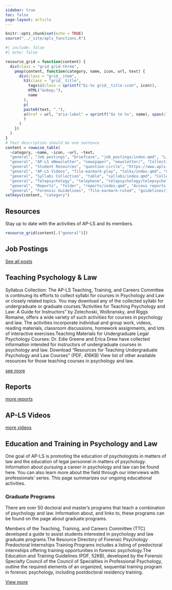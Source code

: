 ```yaml
---
sidebar: true
toc: false
page-layout: article
---
```


```r
knitr::opts_chunk$set(echo = TRUE)
source("../_site/apls_functions.R")
```



```r
#| include: false
#| echo: false

resource_grid = function(content) {
  div(class = "grid grid-three",
    pmap(content, function(category, name, icon, url, text) {
      div(class = "grid__item",
        h3(class = "grid__title",
          tags$i(class = sprintf("bi-%s grid__title-icon", icon)),
          HTML("&nbsp;"),
          name
        ),
        p(
        paste0(text, "."),
        a(href = url, "aria-label" = sprintf("Go to %s", name), span(class = "grid__link-box"))
        )
      )
    })
  )
}
# Text description should be one sentence
content = rowwise_table(
  ~category, ~name, ~icon, ~url, ~text,
  "general", "Job postings", "briefcase", "job_postings/index.qmd", "List of job opportunities related to law-psychology",
  "general", "AP-LS eNewsletter", "newspaper", "newsletter/", "Collection of case studies and demos",
  "general", "Student Resources", "question-circle", "https://www.apls-students.org/resources.html", "Collection of information for students",
  "general", "AP-LS Videos", "file-earmark-play", "talks/index.qmd", "Collection of webinars, talks and videos.",
  "general", "Syllabi Collection", "table", "syllabi/index.qmd", "Collection of syllabi for courses related to psychology and law.",
  "general", "Telepsychology", "telephone", "telepsychology/telepsychology.qmd", "Collection of articles and resources about telepsychology",
  "general", "Reports", "folder", "reports/index.qmd", "Access reports by AP-LS committees and taskforces.", "general", "Books", "book", "", "Find books on psychology and law topics.",
  "general", "Forensic Guidelines", "file-earmark-ruled", "guidelines/index.qmd", "Specialty Guidelines for Forensic Psychologists from APA")
setkeyv(content, "category")
```



## Resources 

Stay up to date with the activities of AP-LS and its members.

```r
resource_grid(content[.("general")])
```


## Job Postings
```{=html}
<div class="gallery">
  <div class="gallery__icon-column">
      <i class="fa-solid fa-business-time fa-3x" title="Briefcase with clock" aria-hidden="true"></i>
  </div>
  <div class="gallery__list-column">
```

::: {#jobs}
:::

::: {.all-link}
[See all posts](jobs/)
:::

## Teaching Psychology & Law

```{=html}
<div class="gallery">
  <div class="gallery__icon-column">
      <i class="fa-solid fa-chalkboard-user fa-3x" title="Person at chalkboard" aria-hidden="true"></i>
  </div>
  <div class="gallery__list-column">
```

::: {#teaching}
:::
Syllabus Collection: The AP-LS Teaching, Training, and Careers Committee is continuing its efforts to collect syllabi for courses in Psychology and Law or closely related topics. You may download any of the collected syllabi for undergraduate or graduate courses."Activities for Teaching Psychology and Law: A Guide for Instructors" by Zelechoski, Wolbransky, and Riggs Romaine, offers a wide variety of such activities for courses in psychology and law. The activities incorporate individual and group work, videos, reading materials, classroom discussions, homework assignments, and lots of interactive exercises.Teaching Materials for Undergraduate Legal Psychology Courses: Dr. Edie Greene and Erica Drew have collected information intended for instructors of undergraduate courses in psychology and law. Download "Resources for Teaching Undergraduate Psychology and Law Courses" (PDF, 416KB)
View list of other available resources for those teaching courses in psychology and law.

::: {.all-link}
[see more](teaching/)
:::

## Reports
```{=html}
<div class="gallery">
  <div class="gallery__icon-column">
      <i class="fa-solid fa-folder fa-3x" title="File" aria-hidden="true"></i>
  </div>
  <div class="gallery__list-column">
```

::: {#reports}
:::

::: {.all-link}
[more reports](reports/)
:::

## AP-LS Videos
```{=html}
<div class="gallery">
  <div class="gallery__icon-column">
      <i class="fa-solid fa-file-video fa-4x" title="Video file" aria-hidden="true"></i>
  </div>
  <div class="gallery__list-column">
```

:::{#talks}
:::

::: {.all-link}
[more videos](talks/)
:::




## Education and Training in Psychology and Law
```{=html}
<div class="gallery">
  <div class="gallery__icon-column">
      <i class="fa-solid fa-newspaper fa-3x" title="Newsletter" aria-hidden="true"></i>
  </div>
  <div class="gallery__list-column">
```

::: {#education}
:::
One goal of AP-LS is promoting the education of psychologists in matters of law and the education of legal personnel in matters of psychology. Information about pursuing a career in psychology and law can be found here. You can also learn more about the field through our interviews with professionals’ series. This page summarizes our ongoing educational activities.

### Graduate Programs
There are over 50 doctoral and master's programs that teach a combination of psychology and law. Information about, and links to, these programs can be found on the page about graduate programs.

Members of the Teaching, Training, and Careers Committee (TTC) developed a guide to assist students interested in psychology and law graduate programs.The Resource Directory of Forensic Psychology Predoctoral Internships Training Programs includes a listing of predoctoral internships offering training opportunities in forensic psychology.The Education and Training Guidelines (PDF, 52KB), developed by the Forensic Specialty Council of the Council of Specialties in Professional Psychology, outline the required elements of an organized, sequential training program in forensic psychology, including postdoctoral residency training.

```{=html}
  <span class="gallery__link">
    <a href="gallery-all.html">View more <i class="bi-arrow-right-short"> </i></a>
  </span>
  </div>
</div>
```


